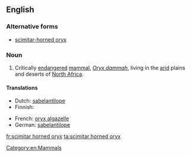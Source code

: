 ==English==

===Alternative forms===
* [[scimitar-horned oryx]]

===Noun===
{{en-noun|sg=[[scimitar]] [[horned]] [[oryx]]|scimitar horned oryx|pl2=scimitar horned oryxes}}

# Critically [[endangered]] [[mammal]], ''[[Oryx dammah]]'', living in the [[arid]] plains and deserts of [[North Africa]].

====Translations====
{{trans-top|''Oryx dammah''}}
* Dutch: [[sabelantilope]] {{m}}
* Finnish: {{t-|fi|sapelibeisa}}
{{trans-mid}}
* French: [[oryx algazelle]] {{m}}
* German: [[sabelantilope]]
{{trans-bottom}}

[[Category:en:Mammals]]

[[fr:scimitar horned oryx]]
[[ta:scimitar horned oryx]]